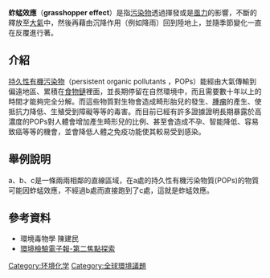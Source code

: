 {{no footnotes|time=2013-02-25T06:51:20+00:00}}

'''蚱蜢效應'''（'''grasshopper effect'''）是指[[污染物|污染物]]透過揮發或是[[風力|風力]]的影響，不斷的釋放至[[大氣|大氣]]中，然後再藉由沉降作用（例如降雨）回到陸地上，並隨季節變化一直在反覆進行著。

==介紹==
[[持久性有機污染物|持久性有機污染物]]（persistent organic pollutants ，POPs）能經由大氣傳輸到偏遠地區、累積在[[食物鏈|食物鏈]]裡面，並長期停留在自然環境中，而且需要數十年以上的時間才能夠完全分解。而這些物質對生物會造成畸形胎兒的發生、[[腫瘤|腫瘤]]的產生、使抵抗力降低、生殖受到障礙等等的毒害。而目前已經有許多證據證明長期暴露於高濃度的POPs對人體會增加產生畸形兒的比例、甚至會造成不孕、智能降低、容易致癌等等的機會，並會降低人體之免疫功能使其較易受到感染。

==舉例說明==
a、b、c是一條兩兩相鄰的直線區域，在a處的持久性有機污染物質(POPs)的物質可能因蚱蜢效應，不經過b處而直接跑到了c處，這就是蚱蜢效應。 

==參考資料==
*環境毒物學 陳建民
*[https://web.archive.org/web/20160325002940/http://www.niea.gov.tw/epaper/epeper_detail.asp?c_id=66 環境檢驗電子報-第二焦點探索]

{{環境小作品}}
[[Category:环境化学|Category:环境化学]]
[[Category:全球環境議題|Category:全球環境議題]]